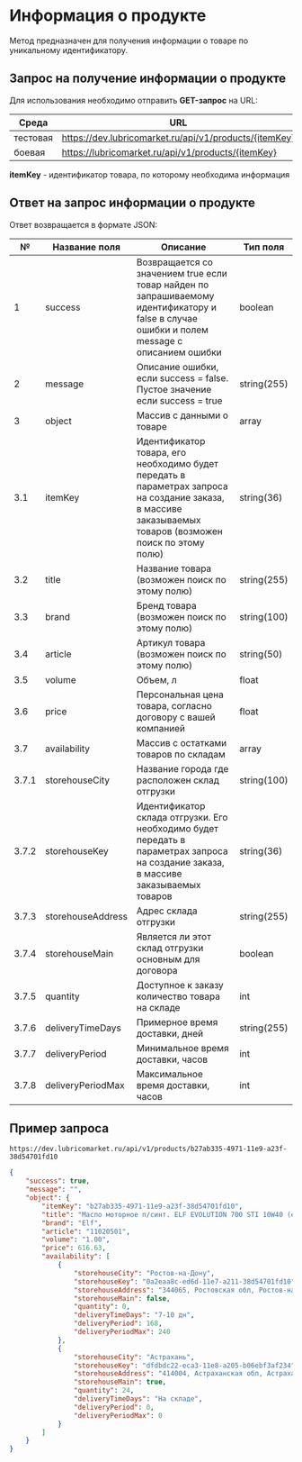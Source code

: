 # Информация о продукте

Метод предназначен для получения информации о товаре по уникальному идентификатору.


## Запрос на получение информации о продукте
Для использования необходимо отправить <b>GET-запрос</b> на URL:

| Среда | URL |
|---|---|
| тестовая | https://dev.lubricomarket.ru/api/v1/products/{itemKey} | 
| боевая | https://lubricomarket.ru/api/v1/products/{itemKey} |

<b>itemKey</b> - идентификатор товара, по которому необходима информация


## Ответ на запрос информации о продукте
Ответ возвращается в формате JSON:

| № | Название поля | Описание | Тип поля |
|---|---|---|---|
| 1 | success | Возвращается со значением true если товар найден по запрашиваемому идентификатору и false в случае ошибки и полем message c описанием ошибки | boolean |
| 2 | message | Описание ошибки, если success = false. Пустое значение если success = true | string(255) |
| 3 | object | Массив с данными о товаре | array |
| 3.1 | itemKey | Идентификатор товара, его необходимо будет передать в параметрах запроса на создание заказа, в массиве заказываемых товаров (возможен поиск по этому полю) | string(36) |
| 3.2 | title | Название товара (возможен поиск по этому полю) | string(255) |
| 3.3 | brand | Бренд товара (возможен поиск по этому полю) | string(100) |
| 3.4 | article | Артикул товара (возможен поиск по этому полю) | string(50) |
| 3.5 | volume | Объем, л | float |
| 3.6 | price | Персональная цена товара, согласно договору с вашей компанией | float |
| 3.7 | availability | Массив с остатками товаров по складам | array |
| 3.7.1 | storehouseCity | Название города где расположен склад отгрузки | string(100) |
| 3.7.2 | storehouseKey | Идентификатор склада отгрузки. Его необходимо будет передать в параметрах запроса на создание заказа, в массиве заказываемых товаров | string(36) |
| 3.7.3 | storehouseAddress | Адрес склада отгрузки | string(255) |
| 3.7.4 | storehouseMain | Является ли этот склад отгрузки основным для договора | boolean |
| 3.7.5 | quantity | Доступное к заказу количество товара на складе | int |
| 3.7.6 | deliveryTimeDays | Примерное время доставки, дней  | string(255) |
| 3.7.7 | deliveryPeriod | Минимальное время доставки, часов  | int |
| 3.7.8 | deliveryPeriodMax | Максимальное время доставки, часов | int |

## Пример запроса

```
https://dev.lubricomarket.ru/api/v1/products/b27ab335-4971-11e9-a23f-38d54701fd10
```


```json
{
    "success": true,
    "message": "",
    "object": {
        "itemKey": "b27ab335-4971-11e9-a23f-38d54701fd10",
        "title": "Масло моторное п/синт. ELF EVOLUTION 700 STI 10W40 (e1L)",
        "brand": "Elf",
        "article": "11020501",
        "volume": "1.00",
        "price": 616.63,
        "availability": [
            {
                "storehouseCity": "Ростов-на-Дону",
                "storehouseKey": "0a2eaa8c-ed6d-11e7-a211-38d54701fd10",
                "storehouseAddress": "344065, Ростовская обл, Ростов-на-Дону г, Троллейбусная ул, дом № 4",
                "storehouseMain": false,
                "quantity": 0,
                "deliveryTimeDays": "7-10 дн",
                "deliveryPeriod": 168,
                "deliveryPeriodMax": 240
            },
            {
                "storehouseCity": "Астрахань",
                "storehouseKey": "dfdbdc22-eca3-11e8-a205-b06ebf3af234",
                "storehouseAddress": "414004, Астраханская обл, Астрахань г, Зеленгинская 3-я ул, дом № 56б",
                "storehouseMain": true,
                "quantity": 24,
                "deliveryTimeDays": "На складе",
                "deliveryPeriod": 0,
                "deliveryPeriodMax": 0
            }
        ]
    }
}
```

